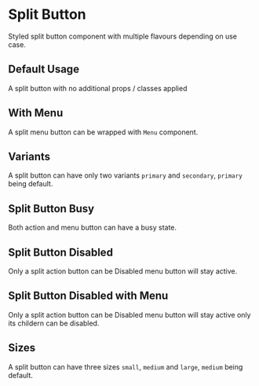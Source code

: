 
<Meta of={SplitButtonStories} />

# Split Button

<Controls />

Styled split button component with multiple flavours depending on use case.

## Default Usage

A split button with no additional props / classes applied

<Canvas of={SplitButtonStories.Default} />

<RenderHtmlMarkup of={SplitButtonStories.Default} />

## With Menu

A split menu button can be wrapped with `Menu` component.

<Canvas of={SplitButtonStories.SplitButtonWithMenu} />

<RenderHtmlMarkup of={SplitButtonStories.SplitButtonWithMenu} />

## Variants

A split button can have only two variants `primary` and `secondary`, `primary` being default.

<Canvas of={SplitButtonStories.SplitButtonVariants} />

<RenderHtmlMarkup of={SplitButtonStories.SplitButtonVariants} />

## Split Button Busy

Both action and menu button can have a busy state.

<Canvas of={SplitButtonStories.SplitButtonBusy} />

<RenderHtmlMarkup of={SplitButtonStories.SplitButtonBusy} />

## Split Button Disabled

Only a split action button can be Disabled menu button will stay active.

<Canvas of={SplitButtonStories.SplitButtonDisabled} />

<RenderHtmlMarkup of={SplitButtonStories.SplitButtonDisabled} />

## Split Button Disabled with Menu

Only a split action button can be Disabled menu button will stay active only its childern can be disabled.

<Canvas of={SplitButtonStories.SplitButtonDisabledWithMenu} />

<RenderHtmlMarkup of={SplitButtonStories.SplitButtonDisabledWithMenu} />

## Sizes

A split button can have three sizes `small`, `medium` and `large`, `medium` being default.

<Canvas of={SplitButtonStories.SplitButtonSize} />

<RenderHtmlMarkup of={SplitButtonStories.SplitButtonSize} />